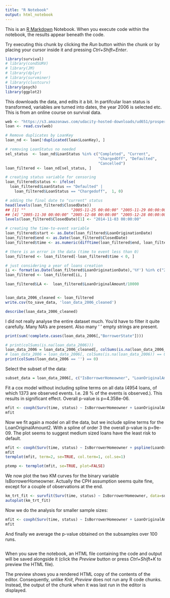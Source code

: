```yaml
---
title: "R Notebook"
output: html_notebook
---
```


This is an [R Markdown](http://rmarkdown.rstudio.com) Notebook. When you execute code within the notebook, the results appear beneath the code. 

Try executing this chunk by clicking the *Run* button within the chunk or by placing your cursor inside it and pressing *Ctrl+Shift+Enter*. 

```r
library(survival)
# library(condSURV)
# library(JM)
# library(dplyr)
# library(survminer)
# library(clustcurv)
library(psych)
library(ggplot2)
```

This downloads the data, and edits it a bit. In partifcular loan status is transformed, variables are turned into dates, the year 2006 is selected etc. This is from an online course on survival data. 

```r
web <- "https://s3.amazonaws.com/udacity-hosted-downloads/ud651/prosperLoanData.csv"
loan <- read.csv(web)

# Remove duplicates by LoanKey
loan_nd <- loan[!duplicated(loan$LoanKey), ]

# removing LoanStatus no needed
sel_status  <- loan_nd$LoanStatus %in% c("Completed", "Current",
                                         "ChargedOff", "Defaulted",
                                         "Cancelled")
loan_filtered <- loan_nd[sel_status, ]

# creating status variable for censoring
loan_filtered$status <- ifelse(
  loan_filtered$LoanStatus == "Defaulted" |
    loan_filtered$LoanStatus == "Chargedoff",  1, 0)

# adding the final date to "current" status
head(levels(loan_filtered$ClosedDate))
## [1] ""                    "2005-11-25 00:00:00" "2005-11-29 00:00:00"
## [4] "2005-11-30 00:00:00" "2005-12-08 00:00:00" "2005-12-28 00:00:00"
levels(loan_filtered$ClosedDate)[1] <- "2014-11-03 00:00:00"

# creating the time-to-event variable
loan_filtered$start <- as.Date(loan_filtered$LoanOriginationDate)
loan_filtered$end <- as.Date(loan_filtered$ClosedDate)
loan_filtered$time <- as.numeric(difftime(loan_filtered$end, loan_filtered$start, units = "days"))

# there is an error in the data (time to event less than 0)
loan_filtered <- loan_filtered[-loan_filtered$time < 0, ]

# just considering a year of loans creation
ii <- format(as.Date(loan_filtered$LoanOriginationDate),'%Y') %in% c("2006")
loan_filtered <- loan_filtered[ii, ]

loan_filtered$LA <-  loan_filtered$LoanOriginalAmount/10000


loan_data_2006_cleaned <- loan_filtered
write.csv(to_save_data, 'loan_data_2006_cleaned')

```

```r
describe(loan_data_2006_cleaned)
```


I did not really analyse the entire dataset much. You'd have to filter it quite carefully. Many NA's are present. Also many ' ' empty strings are present.

```r
print(sum(!complete.cases(loan_data_2006[,"BorrowerState"])))
```

```r
# print(colSums(is.na(loan_data_2006)))
loan_data_2006 = loan_data_2006_cleaned[, colSums(is.na(loan_data_2006_cleaned)) == 0]
# loan_data_2006 = loan_data_2006[, colSums(is.na(loan_data_2006)) == 0]
print(colSums(loan_data_2006 == '') == 0)
```

Select the subset of the data:


```r
subset_data = loan_data_2006[, c("IsBorrowerHomeowner", "LoanOriginalAmount2", 'time', 'status')]
```


Fit a cox model without including spline terms on all data (4954 loans, of which 1373 are observed events. I.e. 28 % of the events is observed.). This results in significant effect. Overall p-value is p=4.358e-06. 

```r
mfit <- coxph(Surv(time, status) ~ IsBorrowerHomeowner + LoanOriginalAmount2, data=subset_data)
mfit
```


Now we fit again a model on all the data, but we include spline terms for the LoanOriginalAmount2. With a spline of order 3 the overall p-value is p=9e-09. The plot seems to suggest medium sized loans have the least risk to default. 


```r
mfit <- coxph(Surv(time, status) ~ IsBorrowerHomeowner + pspline(LoanOriginalAmount2, 3) , data=subset_data)
mfit
termplot(mfit, term=2, se=TRUE, col.term=1, col.se=1)

ptemp <- termplot(mfit, se=TRUE, plot=FALSE)
```

We now plot the two KM curves for the binary variable IsBorrowerHomeowner. Actually the CPH assumption seems quite fine, except for a couple of observations at the end. 


```r
km_trt_fit <- survfit(Surv(time, status) ~ IsBorrowerHomeowner, data=subset_data)
autoplot(km_trt_fit)
```

Now we do the analysis for smaller sample sizes:


```r

mfit <- coxph(Surv(time, status) ~ IsBorrowerHomeowner + LoanOriginalAmount2 , data=subset_data[sample(nrow(subset_data), 1000),])
mfit

```


And finally we average the p-value obtained on the subsamples over 100 runs.
```r

```


When you save the notebook, an HTML file containing the code and output will be saved alongside it (click the *Preview* button or press *Ctrl+Shift+K* to preview the HTML file).

The preview shows you a rendered HTML copy of the contents of the editor. Consequently, unlike *Knit*, *Preview* does not run any R code chunks. Instead, the output of the chunk when it was last run in the editor is displayed.
